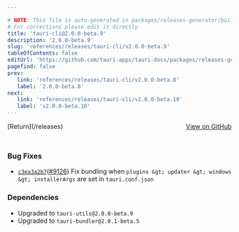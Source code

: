 ```yaml
---

# NOTE: This file is auto-generated in packages/releases-generator/build.ts
# For corrections please edit it directly
title: 'tauri-cli@2.0.0-beta.9'
description: '2.0.0-beta.9'
slug: 'references/releases/tauri-cli/v2.0.0-beta.9'
tableOfContents: false
editUrl: 'https://github.com/tauri-apps/tauri-docs/packages/releases-generator/build.ts'
pagefind: false
prev:
   link: 'references/releases/tauri-cli/v2.0.0-beta.8'
   label: '2.0.0-beta.8'
next:
   link: 'references/releases/tauri-cli/v2.0.0-beta.10'
   label: 'v2.0.0-beta.10'
---
```


			

<ReleaseSidebar slug="references/releases/tauri-cli"  packageName="tauri-cli" />

<div style="margin-bottom:3rem; display: flex; justify-content: space-between; align-items: center"><span>[Return](/releases)</span><span><a href="https://github.com/tauri-apps/tauri/releases/tag/tauri-cli-v2.0.0-beta.9">View on GitHub</a></span></div>

### Bug Fixes

- [`c3ea3a2b7`](https://www.github.com/tauri-apps/tauri/commit/c3ea3a2b7d2fe3085f05b63dd1feb962beb4b7b3)([#9126](https://www.github.com/tauri-apps/tauri/pull/9126)) Fix bundling when `plugins &gt; updater &gt; windows &gt; installerArgs` are set in `tauri.conf.json`

### Dependencies

- Upgraded to `tauri-utils@2.0.0-beta.9`
- Upgraded to `tauri-bundler@2.0.1-beta.5`

